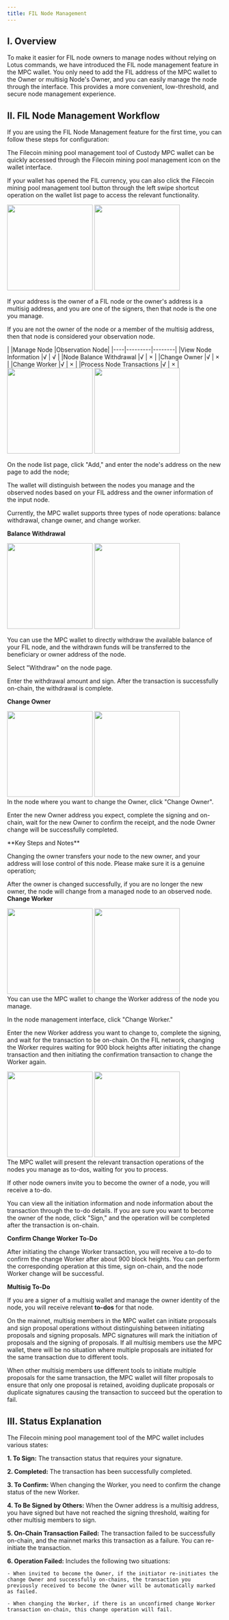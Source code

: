 ```yaml
---
title: FIL Node Management
---
```


## I. Overview

To make it easier for FIL node owners to manage nodes without relying on Lotus commands, we have introduced the FIL node management feature in the MPC wallet. You only need to add the FIL address of the MPC wallet to the Owner or multisig Node's Owner, and you can easily manage the node through the interface. This provides a more convenient, low-threshold, and secure node management experience.



## II. FIL Node Management Workflow

If you are using the FIL Node Management feature for the first time, you can follow these steps for configuration:


<Steps>
<Step title="Use the Feature">

The Filecoin mining pool management tool of Custody MPC wallet can be quickly accessed through the Filecoin mining pool management icon on the wallet interface.

If your wallet has opened the FIL currency, you can also click the Filecoin mining pool management tool button through the left swipe shortcut operation on the wallet list page to access the relevant functionality.

<div className="w-full flex items-center justify-center">
    <CardGroup cols={2}>
        <img src="/images/help-center/filnode1.png" width="200"/>
        <img src="/images/help-center/filnode2.png" width="200"/>
    </CardGroup>
</div>



</Step>
<Step title="View Nodes">

If your address is the owner of a FIL node or the owner's address is a multisig address, and you are one of the signers, then that node is the one you manage.

If you are not the owner of the node or a member of the multisig address, then that node is considered your observation node.

<Tip> 
|	|Manage Node	|Observation Node|
|----|---------|--------|
|View Node Information	|√  |	√ |
|Node Balance Withdrawal	|√	|   × |
|Change Owner	    |√	|   × |
|Change Worker	    |√	|   × |
|Process Node Transactions	|√  |	× |

</Tip>



</Step>
<Step title="Add Node">



<div className="w-full flex items-center justify-center">
    <CardGroup cols={2}>
        <img src="/images/help-center/filnode3.png" width="200"/>
        <img src="/images/help-center/filnode4.png" width="200"/>
    </CardGroup>
</div>

On the node list page, click "Add," and enter the node's address on the new page to add the node;

The wallet will distinguish between the nodes you manage and the observed nodes based on your FIL address and the owner information of the input node.
</Step>
<Step title="Manage Node">


Currently, the MPC wallet supports three types of node operations: balance withdrawal, change owner, and change worker.


**Balance Withdrawal**

<div className="w-full flex items-center justify-center">
    <CardGroup cols={2}>
        <img src="/images/help-center/filnode5.png" width="200"/>
        <img src="/images/help-center/filnode6.png" width="200"/>
    </CardGroup>
</div>

You can use the MPC wallet to directly withdraw the available balance of your FIL node, and the withdrawn funds will be transferred to the beneficiary or owner address of the node.

Select "Withdraw" on the node page.

Enter the withdrawal amount and sign. After the transaction is successfully on-chain, the withdrawal is complete.



**Change Owner**
<div className="w-full flex items-center justify-center">
    <CardGroup cols={2}>
        <img src="/images/help-center/filnode7.png" width="200"/>
        <img src="/images/help-center/filnode8.png" width="200"/>
    </CardGroup>
</div>
In the node where you want to change the Owner, click "Change Owner".


Enter the new Owner address you expect, complete the signing and on-chain, wait for the new Owner to confirm the receipt, and the node Owner change will be successfully completed.


<Warning>
**Key Steps and Notes**

Changing the owner transfers your node to the new owner, and your address will lose control of this node. Please make sure it is a genuine operation;

After the owner is changed successfully, if you are no longer the new owner, the node will change from a managed node to an observed node.
</Warning>
**Change Worker**
<div className="w-full flex items-center justify-center">
    <CardGroup cols={2}>
        <img src="/images/help-center/filnode9.png" width="200"/>
        <img src="/images/help-center/filnode10.png" width="200"/>
    </CardGroup>
</div>
You can use the MPC wallet to change the Worker address of the node you manage.

In the node management interface, click "Change Worker."

Enter the new Worker address you want to change to, complete the signing, and wait for the transaction to be on-chain. On the FIL network, changing the Worker requires waiting for 900 block heights after initiating the change transaction and then initiating the confirmation transaction to change the Worker again.


</Step>
<Step title="Node To-Do List">
<div className="w-full flex items-center justify-center">
    <CardGroup cols={2}>
        <img src="/images/help-center/filnode11.png" width="200"/>
        <img src="/images/help-center/filnode12.png" width="200"/>
    </CardGroup>
</div>
The MPC wallet will present the relevant transaction operations of the nodes you manage as to-dos, waiting for you to process.

If other node owners invite you to become the owner of a node, you will receive a to-do.

You can view all the initiation information and node information about the transaction through the to-do details. If you are sure you want to become the owner of the node, click "Sign," and the operation will be completed after the transaction is on-chain.



**Confirm Change Worker To-Do**

After initiating the change Worker transaction, you will receive a to-do to confirm the change Worker after about 900 block heights. You can perform the corresponding operation at this time, sign on-chain, and the node Worker change will be successful.


**Multisig To-Do**

If you are a signer of a multisig wallet and manage the owner identity of the node, you will receive relevant **to-dos** for that node.

On the mainnet, multisig members in the MPC wallet can initiate proposals and sign proposal operations without distinguishing between initiating proposals and signing proposals. MPC signatures will mark the initiation of proposals and the signing of proposals. If all multisig members use the MPC wallet, there will be no situation where multiple proposals are initiated for the same transaction due to different tools.

When other multisig members use different tools to initiate multiple proposals for the same transaction, the MPC wallet will filter proposals to ensure that only one proposal is retained, avoiding duplicate proposals or duplicate signatures causing the transaction to succeed but the operation to fail.

</Step>
</Steps>


## III. Status Explanation

The Filecoin mining pool management tool of the MPC wallet includes various states:

**1. To Sign:** The transaction status that requires your signature.

**2. Completed:** The transaction has been successfully completed.

**3. To Confirm:** When changing the Worker, you need to confirm the change status of the new Worker.

**4. To Be Signed by Others:** When the Owner address is a multisig address, you have signed but have not reached the signing threshold, waiting for other multisig members to sign.

**5. On-Chain Transaction Failed:** The transaction failed to be successfully on-chain, and the mainnet marks this transaction as a failure. You can re-initiate the transaction.

**6. Operation Failed:** Includes the following two situations:

    - When invited to become the Owner, if the initiator re-initiates the change Owner and successfully on-chains, the transaction you previously received to become the Owner will be automatically marked as failed.

    - When changing the Worker, if there is an unconfirmed change Worker transaction on-chain, this change operation will fail.

